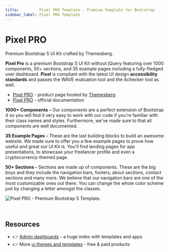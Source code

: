 ```yaml
---
title:         Pixel PRO Template - Premium Template for Bootstrap 
sidebar_label: Pixel PRO Template
---
```


# Pixel PRO

<SubHeading>Premium Bootstrap 5 UI Kit crafted by Themesberg.</SubHeading>

**Pixel Pro** is a premium Bootstrap 5 UI Kit without jQuery featuring over 1000 components, 50+ sections, and 35 example pages including a fully-fledged user dashboard. **Pixel** is compliant with the latest UI design **accessibility standards** and passes the WAVE evaluation tool and the Achecker tool as well.

- [Pixel PRO](https://themesberg.com/product/ui-kit/pixel-pro-premium-bootstrap-5-ui-kit) - product page hosted by [Themesberg](../partners/themesberg.mdx).
- [Pixel PRO](https://themesberg.com/docs/pixel-bootstrap/getting-started/quick-start/) - official documentation

**1000+ Components -** Our components are a perfect extension of Bootstrap 4 so you will find it very easy to work with our code if you're familiar with their class names and styles. Furthermore, we've made sure to that all components are well documented.

**35 Example Pages -** These are the last building blocks to build an awesome website. We made sure to offer you a few example pages to prove how useful and great our UI Kit is. You'll find landing pages for app presentations, to showcase your freelancer profile and even a cryptocurrency-themed page.

**50+ Sections -** Sections are made up of components. These are the big boys and they include the navigation bars, footers, about sections, contact sections and many more. We believe that our navigation bars are one of the most customizable ones out there. You can change the whole color scheme just by changing a letter amongst the classes.

![Pixel PRO - Premium Bootstrap 5 Template.](../../../static/assets/docs-cover-pixel-pro.jpg)

<br />

## Resources

- 👉 [Admin dashboards](https://www.admin-dashboards.com/) - a huge index with templates and apps
- 👉 More [ui themes and templates](https://www.ui-themes.com/) - free & paid products
